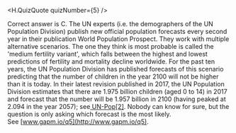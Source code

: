 
<H.QuizQuote quizNumber={5} />

Correct answer is C. The UN experts (i.e. the demographers of the UN Population Division) publish new official population forecasts every second year in their publication World Population Prospect. They work with multiple alternative scenarios. The one they think is most probable is called the 'medium fertility variant', which falls between the highest and lowest predictions of fertility and mortality decline worldwide. For the past ten years, the UN Population Division has published forecasts of this scenario predicting that the number of children in the year 2100 will not be higher than it is today. In their latest revision published in 2017, the UN Population Division estimates that there are 1.975 billion children (aged 0 to 14) in 2017 and forecast that the number will be 1.957 billion in 2100 (having peaked at 2.094 in the year 2057); see[ UN-Pop[2]](http://www.esa.un.org/unpd/wpp). Nobody can know for sure, but the question is only asking which forecast is the most likely. See [www.gapm.io/q5](http://www.gapm.io/q5).